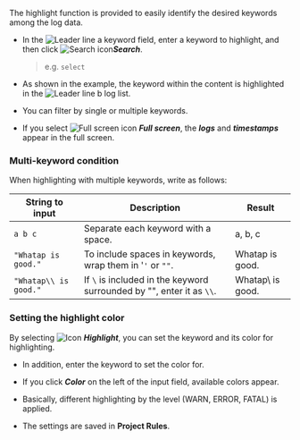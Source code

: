 The highlight function is provided to easily identify the desired keywords among the log data.

<InDoc pages="log-search,aws-log-search">
<ImgLang img='log-search-content-search-highlight.png' desc='Search log contents highlight'/>
</InDoc>

<InDoc pages="log-lt,aws-log-lt">
<ImgLang img='log-content-search-highlight.png' desc='Live tail contents highlight'/>
</InDoc>

- In the ![Leader line a](/img/char-a.svg) keyword field, enter a keyword to highlight, and then click ![Search icon](/img/ic-search.svg)**_Search_**.

  > e.g. `select`

- As shown in the example, the keyword within the content is highlighted in the ![Leader line b](/img/char-b.svg) log list.

- You can filter by single or multiple keywords.

- If you select ![Full screen icon](/img/ic-fullscreen.svg) **_Full screen_**, the **_logs_** and **_timestamps_** appear in the full screen.

### Multi-keyword condition

When highlighting with multiple keywords, write as follows:

| String to input       | Description                                                           | Result            |
| --------------------- | --------------------------------------------------------------------- | ----------------- |
| `a b c`               | Separate each keyword with a space.                                   | a, b, c           |
| `"Whatap is good."`   | To include spaces in keywords, wrap them in '`'` or `""`.             | Whatap is good.   |
| `"Whatap\\ is good."` | If `\` is included in the keyword surrounded by "", enter it as `\\`. | Whatap\\ is good. |

### Setting the highlight color

By selecting ![Icon](/img/ic-highlight.svg) **_Highlight_**, you can set the keyword and its color for highlighting. 

<ImgLang img='log-lt-highlight.png' desc='Highlight'/>

- In addition, enter the keyword to set the color for. 

- If you click **_Color_** on the left of the input field, available colors appear. 

- Basically, different highlighting by the level (<span class='logwr'>WARN</span>, <span class='loger'>ERROR</span>, <span class='logft'>FATAL</span>) is applied. 

- The settings are saved in **Project Rules**. 

